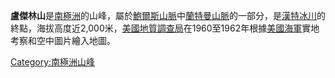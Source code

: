 {{coord|71|42|S|162|57|E|source:GNIS|display=title}}

'''盧傑林山'''是[[南極洲|南極洲]]的山峰，屬於[[鮑爾斯山脈|鮑爾斯山脈]]中[[蘭特曼山脈|蘭特曼山脈]]的一部分，是[[漢特冰川|漢特冰川]]的終點，海拔高度近2,000米，[[美國地質調查局|美國地質調查局]]在1960至1962年根據[[美國海軍|美國海軍]]實地考察和空中圖片繪入地圖。


{{Antarctica-geo-stub}}
[[Category:南極洲山峰|Category:南極洲山峰]]